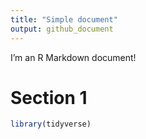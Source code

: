 ```yaml
---
title: "Simple document"
output: github_document
---
```


I'm an R Markdown document! 

# Section 1

```r
library(tidyverse)
```

```r

```

